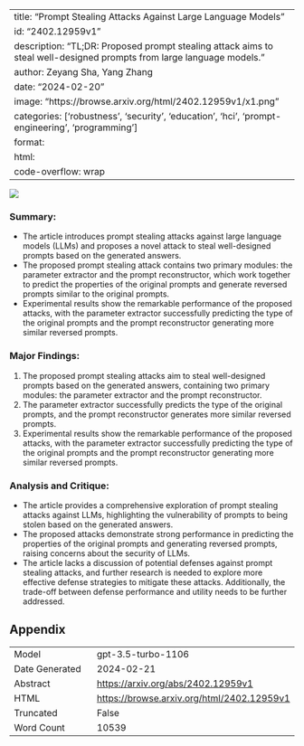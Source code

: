 
---
title: "Prompt Stealing Attacks Against Large Language Models"
id: "2402.12959v1"
description: "TL;DR: Proposed prompt stealing attack aims to steal well-designed prompts from large language models."
author: Zeyang Sha, Yang Zhang
date: "2024-02-20"
image: "https://browse.arxiv.org/html/2402.12959v1/x1.png"
categories: ['robustness', 'security', 'education', 'hci', 'prompt-engineering', 'programming']
format:
  html:
    code-overflow: wrap
---

![](https://browse.arxiv.org/html/2402.12959v1/x1.png)

### **Summary:**
- The article introduces prompt stealing attacks against large language models (LLMs) and proposes a novel attack to steal well-designed prompts based on the generated answers.
- The proposed prompt stealing attack contains two primary modules: the parameter extractor and the prompt reconstructor, which work together to predict the properties of the original prompts and generate reversed prompts similar to the original prompts.
- Experimental results show the remarkable performance of the proposed attacks, with the parameter extractor successfully predicting the type of the original prompts and the prompt reconstructor generating more similar reversed prompts.

### **Major Findings:**
1. The proposed prompt stealing attacks aim to steal well-designed prompts based on the generated answers, containing two primary modules: the parameter extractor and the prompt reconstructor.
2. The parameter extractor successfully predicts the type of the original prompts, and the prompt reconstructor generates more similar reversed prompts.
3. Experimental results show the remarkable performance of the proposed attacks, with the parameter extractor successfully predicting the type of the original prompts and the prompt reconstructor generating more similar reversed prompts.

### **Analysis and Critique:**
- The article provides a comprehensive exploration of prompt stealing attacks against LLMs, highlighting the vulnerability of prompts to being stolen based on the generated answers.
- The proposed attacks demonstrate strong performance in predicting the properties of the original prompts and generating reversed prompts, raising concerns about the security of LLMs.
- The article lacks a discussion of potential defenses against prompt stealing attacks, and further research is needed to explore more effective defense strategies to mitigate these attacks. Additionally, the trade-off between defense performance and utility needs to be further addressed.

## Appendix

|          |          |
|----------|----------|
| Model     | gpt-3.5-turbo-1106       |
| Date Generated     | 2024-02-21       |
| Abstract | [https://arxiv.org/abs/2402.12959v1](https://arxiv.org/abs/2402.12959v1)        |
| HTML     | [https://browse.arxiv.org/html/2402.12959v1](https://browse.arxiv.org/html/2402.12959v1)       |
| Truncated       | False       |
| Word Count       | 10539       |